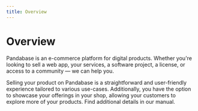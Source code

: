 ```yaml
---
title: Overview
---
```


# Overview

Pandabase is an e-commerce platform for digital products. Whether you're looking
to sell a web app, your services, a software project, a license, or access to a
community — we can help you.

Selling your product on Pandabase is a straightforward and user-friendly
experience tailored to various use-cases. Additionally, you have the option to
showcase your offerings in your shop, allowing your customers to explore more of
your products. Find additional details in our manual.
